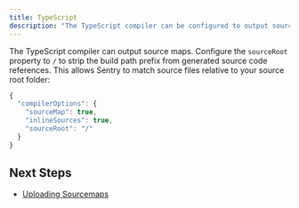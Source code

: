 ```yaml
---
title: TypeScript
description: "The TypeScript compiler can be configured to output source maps."
---
```


The TypeScript compiler can output source maps. Configure the `sourceRoot` property to `/` to strip the build path prefix from generated source code references. This allows Sentry to match source files relative to your source root folder:

```javascript {filename:"tsconfig.json"}
{
  "compilerOptions": {
    "sourceMap": true,
    "inlineSources": true,
    "sourceRoot": "/"
  }
}
```

## Next Steps

- [Uploading Sourcemaps](../../uploading/)
